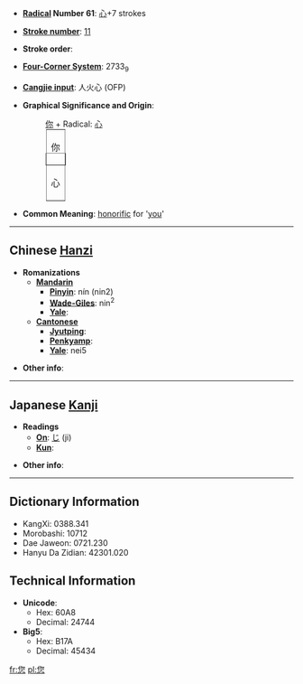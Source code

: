 * '''[[Wiktionary:Chinese radical index| Radical]] Number 61''': [[Wiktionary:Chinese radical index 心|心]]+7 strokes

* '''[[Wiktionary:Chinese total strokes index|Stroke number]]''': [[Wiktionary:Chinese total strokes index 11|11]]

* '''Stroke order''': 

* '''[[Wiktionary:Chinese four corner index|Four-Corner System]]''': 2733<sub>9</sub>

* '''[[Wiktionary:Chinese Cangjie index|Cangjie input]]''': 人火心 (OFP)

* '''Graphical Significance and Origin''':
*: [[你]] + Radical: [[心]]
*:<table border=1 style="display:inline;"><tr><td>你</td></tr><tr><td>心</td></tr></table>

* '''Common Meaning''': [[honorific]] for '[[you]]'

----

== Chinese [[Hanzi]] ==

* '''Romanizations'''
** '''[[Mandarin]]'''
*** '''[[Pinyin]]''': nín (nin2)
*** '''[[Wade-Giles]]''': nin<sup>2</sup>
*** '''[[Yale]]''': 
** '''[[Cantonese]]'''
*** '''[[Jyutping]]''':
*** '''[[Penkyamp]]''': 
*** '''[[Yale]]''': nei5

* '''Other info''': 

----

== Japanese [[Kanji]] ==

* '''Readings'''
** '''[[On]]''': [[じ]] (ji)
** '''[[Kun]]''': 

* '''Other info''':  

----

== Dictionary Information ==

* KangXi: 0388.341
* Morobashi: 10712
* Dae Jaweon: 0721.230
* Hanyu Da Zidian: 42301.020

== Technical Information ==

* '''Unicode''':
** Hex: 60A8
** Decimal: 24744
* '''Big5''':
** Hex: B17A
** Decimal: 45434

[[fr:您]]
[[pl:您]]